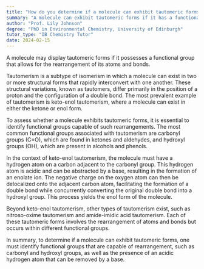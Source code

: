 ```yaml
---
title: "How do you determine if a molecule can exhibit tautomeric forms?"
summary: "A molecule can exhibit tautomeric forms if it has a functional group capable of rearranging its atoms and bonds."
author: "Prof. Lily Johnson"
degree: "PhD in Environmental Chemistry, University of Edinburgh"
tutor_type: "IB Chemistry Tutor"
date: 2024-02-15
---
```


A molecule may display tautomeric forms if it possesses a functional group that allows for the rearrangement of its atoms and bonds.

Tautomerism is a subtype of isomerism in which a molecule can exist in two or more structural forms that rapidly interconvert with one another. These structural variations, known as tautomers, differ primarily in the position of a proton and the configuration of a double bond. The most prevalent example of tautomerism is keto-enol tautomerism, where a molecule can exist in either the ketone or enol form.

To assess whether a molecule exhibits tautomeric forms, it is essential to identify functional groups capable of such rearrangements. The most common functional groups associated with tautomerism are carbonyl groups ($\text{C=O}$), which are found in ketones and aldehydes, and hydroxyl groups ($\text{OH}$), which are present in alcohols and phenols.

In the context of keto-enol tautomerism, the molecule must have a hydrogen atom on a carbon adjacent to the carbonyl group. This hydrogen atom is acidic and can be abstracted by a base, resulting in the formation of an enolate ion. The negative charge on the oxygen atom can then be delocalized onto the adjacent carbon atom, facilitating the formation of a double bond while concurrently converting the original double bond into a hydroxyl group. This process yields the enol form of the molecule.

Beyond keto-enol tautomerism, other types of tautomerism exist, such as nitroso-oxime tautomerism and amide-imidic acid tautomerism. Each of these tautomeric forms involves the rearrangement of atoms and bonds but occurs within different functional groups.

In summary, to determine if a molecule can exhibit tautomeric forms, one must identify functional groups that are capable of rearrangement, such as carbonyl and hydroxyl groups, as well as the presence of an acidic hydrogen atom that can be removed by a base.
    